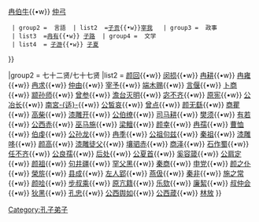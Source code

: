 {{Navbox
|name  = 孔子弟子
|state      = {{{state<includeonly>|collapsed</includeonly>}}}
|titlestyle = background:#CCB38C
|liststyle = background:#EEE8AA
|title = [[孔子|<span style="color:#000000">孔子</span>]][[孔子弟子列表|<span style="color:#000000">弟子</span>]] （孔門十哲與七十二賢）
|image = [[File:Confucius Tang Dynasty.jpg|110px]]
|groupstyle = text-align:center; background:#CCB38C
|group1 = [[孔门十哲]]
| list1  = {{Navbox subgroup
|bodystyle=background:#EEE8AA  | group1 = 德行  | list1  =[[颜回|颜渊]]{{•w}} [[闵损|闵子骞]]{{•w}} [[冉耕|冉伯牛]]{{•w}} [[冉雍|仲弓]]
  | group2 =  言語  | list2  =[[子贡]]{{•w}}[[宰予|宰我]]   | group3 =  政事  
  | list3  =[[冉求|冉有]]{{•w}} [[子路]]  | group4 =  文学
  | list4  = [[言偃|子游]]{{•w}} [[子夏]]
}}

|group2 = 七十二贤/七十七贤
|list2  = [[颜回]]{{•w}} [[闵损]]{{•w}} [[冉耕]]{{•w}} [[冉雍]]{{•w}} [[冉求]]{{•w}} [[子路|仲由]]{{•w}} [[宰予]]{{•w}} [[子贡|端木赐]]{{•w}} [[言偃]]{{•w}} [[子夏|卜商]]{{•w}} [[颛孙师]]{{•w}} [[曾参]]{{•w}} [[澹臺滅明|澹台灭明]]{{•w}} [[宓不齐]]{{•w}} [[原宪]]{{•w}} [[公冶长]]{{•w}} [[南宮适|南宮-{适}-]]{{•w}} [[公皙哀]]{{•w}} [[曾点]]{{•w}} [[颜无繇]]{{•w}} [[商瞿]]{{•w}} [[高柴]]{{•w}} [[漆雕开]]{{•w}} [[公伯缭]]{{•w}} [[司马耕]]{{•w}} [[樊须]]{{•w}} [[有若]]{{•w}} [[公西赤]]{{•w}} [[巫马施]]{{•w}} [[梁鳣]]{{•w}} [[颜幸]]{{•w}} [[冉孺]]{{•w}} [[曹恤]]{{•w}} [[伯虔]]{{•w}} [[公孙龙 (孔子弟子)|公孙龙]]{{•w}} [[冉季]]{{•w}} [[公祖句兹]]{{•w}} [[秦祖]]{{•w}} [[漆雕哆]]{{•w}} [[颜高]]{{•w}} [[漆雕徒父]]{{•w}} [[壤驷赤]]{{•w}} [[商泽]]{{•w}} [[石作蜀]]{{•w}} [[任不齐]]{{•w}} [[公良孺]]{{•w}} [[后处]]{{•w}} [[公夏首]]{{•w}} [[奚容箴]]{{•w}} [[公肩定]]{{•w}} [[颜祖]]{{•w}} [[句井疆]]{{•w}} [[罕父黑]]{{•w}} [[秦商]]{{•w}} [[申党]]{{•w}} [[颜之仆]]{{•w}} [[榮旂]]{{•w}} [[县成]]{{•w}} [[左人郢]]{{•w}} [[燕伋]]{{•w}} [[秦非]]{{•w}} [[施之常]]{{•w}} [[颜哙]]{{•w}} [[步叔乘]]{{•w}} [[原亢籍]]{{•w}} [[乐欬]]{{•w}} [[廉絜]]{{•w}} [[叔仲会]]{{•w}} [[狄黑]]{{•w}} [[子蔑|孔忠]]{{•w}} [[公西舆如]]{{•w}} [[公西葴]]{{•w}} [[林放]]
[[Category:孔子弟子]]
}}